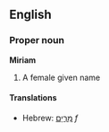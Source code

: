 ==English==
===Proper noun===
'''Miriam'''

# A female given name

====Translations====
*Hebrew: [[מרים|מִרְיָם]] ''f''